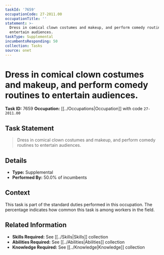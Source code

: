 ```yaml
---
taskId: '7659'
occupationCode: 27-2011.00
occupationTitle: ''
statement: >-
  Dress in comical clown costumes and makeup, and perform comedy routines to
  entertain audiences.
taskType: Supplemental
incumbentsResponding: 50
collection: Tasks
source: onet
---
```

# Dress in comical clown costumes and makeup, and perform comedy routines to entertain audiences.

**Task ID:** 7659
**Occupation:** [[../Occupations|Occupation]] with code `27-2011.00`

## Task Statement

> Dress in comical clown costumes and makeup, and perform comedy routines to entertain audiences.

## Details

- **Type:** Supplemental
- **Performed By:** 50.0% of incumbents

## Context

This task is part of the standard duties performed in this occupation. The percentage indicates how common this task is among workers in the field.

## Related Information

- **Skills Required:** See [[../Skills|Skills]] collection
- **Abilities Required:** See [[../Abilities|Abilities]] collection
- **Knowledge Required:** See [[../Knowledge|Knowledge]] collection

